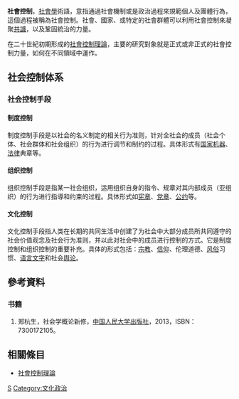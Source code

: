{{unreferenced|time=2014-11-27T07:50:25+00:00}}
{{not|社会控制理论}}
'''社會控制'''，[[社會學|社會學]]術語，意指通過社會機制或是政治過程來規範個人及團體行為，這個過程被稱為社會控制。社會、國家、或特定的社會群體可以利用社會控制來凝聚[[共識|共識]]，以及鞏固統治的力量。

在二十世紀初期形成的[[社會控制理論|社會控制理論]]，主要的研究對象就是正式或非正式的社會控制力量，如何在不同領域中運作。

==社会控制体系==
===社会控制手段===
====制度控制====
制度控制手段是以社会的名义制定的相关行为准则，针对全社会的成员（社会个体、社会群体和社会组织）的行为进行调节和制约的过程。具体形式有[[国家机器|国家机器]]、[[法律|法律]]典章等。

====组织控制====
组织控制手段是指某一社会组织，运用组织自身的指令、规章对其内部成员（亚组织）的行为进行指導和约束的过程。具体形式如[[宪章|宪章]]、[[党章|党章]]、[[公约|公约]]等。

====文化控制====
文化控制手段指人类在长期的共同生活中创建了为社会中大部分成员所共同遵守的社会价值观念及社会行为准则，并以此对社会中的成员进行控制的方式。它是制度控制和组织控制的重要补充。具体的形式包括：[[宗教|宗教]]、[[信仰|信仰]]、伦理道德、[[风俗|风俗]]习惯、[[语言文字|语言文字]]和社会[[舆论|舆论]]。

==參考資料==
===书籍===
#郑杭生，社会学概论新修，[[中国人民大学出版社|中国人民大学出版社]]，2013，ISBN：7300172105。

==相關條目==
*[[社會控制理論|社會控制理論]]
[[Category:社会学|S]]
[[Category:文化政治|Category:文化政治]]
